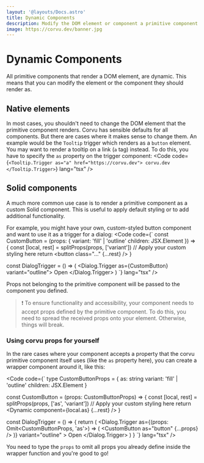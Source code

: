 ```yaml
---
layout: '@layouts/Docs.astro'
title: Dynamic Components
description: Modify the DOM element or component a primitive component should render as.
image: https://corvu.dev/banner.jpg
---
```


# Dynamic Components

All primitive components that render a DOM element, are dynamic. This means that you can modify the element or the component they should render as.

## Native elements

In most cases, you shouldn't need to change the DOM element that the primitive component renders. Corvu has sensible defaults for all components. But there are cases where it makes sense to change them. An example would be the `Tooltip` trigger which renders as a `button` element. You may want to render a tooltip on a link (`a` tag) instead. To do this, you have to specify the `as` property on the trigger component:
<Code code={`
<Tooltip.Trigger as="a" href="https://corvu.dev">
  corvu.dev
</Tooltip.Trigger>
`} lang="tsx" />

## Solid components

A much more common use case is to render a primitive component as a custom Solid component. This is useful to apply default styling or to add additional functionality.

For example, you might have your own, custom-styled button component and want to use it as a trigger for a dialog:
<Code code={`
const CustomButton = (props: {
  variant: 'fill' | 'outline'
  children: JSX.Element
}) => {
  const [local, rest] = splitProps(props, ['variant'])
  // Apply your custom styling here
  return <button class="..." {...rest} />
}

const DialogTrigger = () => (
  <Dialog.Trigger as={CustomButton} variant="outline">
    Open
  </Dialog.Trigger>
)
`} lang="tsx" />

Props not belonging to the primitive component will be passed to the component you defined.

> ❗ To ensure functionality and accessibility, your component needs to accept props defined by the primitive component. To do this, you need to spread the received props onto your element. Otherwise, things will break.

### Using corvu props for yourself

In the rare cases where your component accepts a property that the corvu primitive component itself uses (like the `as` property here), you can create a wrapper component around it, like this:

<Code code={`
type CustomButtonProps = {
  as: string
  variant: 'fill' | 'outline'
  children: JSX.Element
}

const CustomButton = (props: CustomButtonProps) => {
  const [local, rest] = splitProps(props, ['as', 'variant'])
  // Apply your custom styling here
  return <Dynamic component={local.as} {...rest} />
}

const DialogTrigger = () => {
  return (
    <Dialog.Trigger
      as={(props: Omit<CustomButtonProps, 'as'>) => (
        <CustomButton as="button" {...props} />
      )}
      variant="outline"
    >
      Open
    </Dialog.Trigger>
  )
}
`} lang="tsx" />

You need to type the `props` to omit all props you already define inside the wrapper function and you're good to go!
